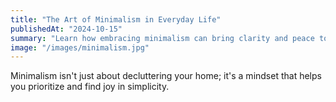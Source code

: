 ```yaml
---
title: "The Art of Minimalism in Everyday Life"
publishedAt: "2024-10-15"
summary: "Learn how embracing minimalism can bring clarity and peace to your life by focusing on what truly matters."
image: "/images/minimalism.jpg"
---
```


Minimalism isn't just about decluttering your home; it's a mindset that helps you prioritize and find joy in simplicity.
